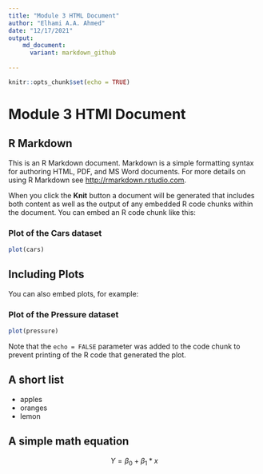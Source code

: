 ```yaml
---
title: "Module 3 HTML Document"
author: "Elhami A.A. Ahmed"
date: "12/17/2021"
output: 
    md_document:
      variant: markdown_github
      
---
```


```r
knitr::opts_chunk$set(echo = TRUE)
```

# Module 3 HTMl Document
## R Markdown {#nextsteps .emphasized}

This is an R Markdown document. Markdown is a simple formatting syntax for authoring HTML, PDF, and MS Word documents. For more details on using R Markdown see <http://rmarkdown.rstudio.com>.

When you click the **Knit** button a document will be generated that includes both content as well as the output of any embedded R code chunks within the document. You can embed an R code chunk like this:

### Plot of the Cars dataset

```r
plot(cars)
```

## Including Plots

You can also embed plots, for example:

### Plot of the Pressure dataset

```r
plot(pressure)
```

Note that the `echo = FALSE` parameter was added to the code chunk to prevent printing of the R code that generated the plot.

## A short list

* apples
* oranges
* lemon

## A simple math equation

$$ Y = \beta_0 + \beta_1*x $$